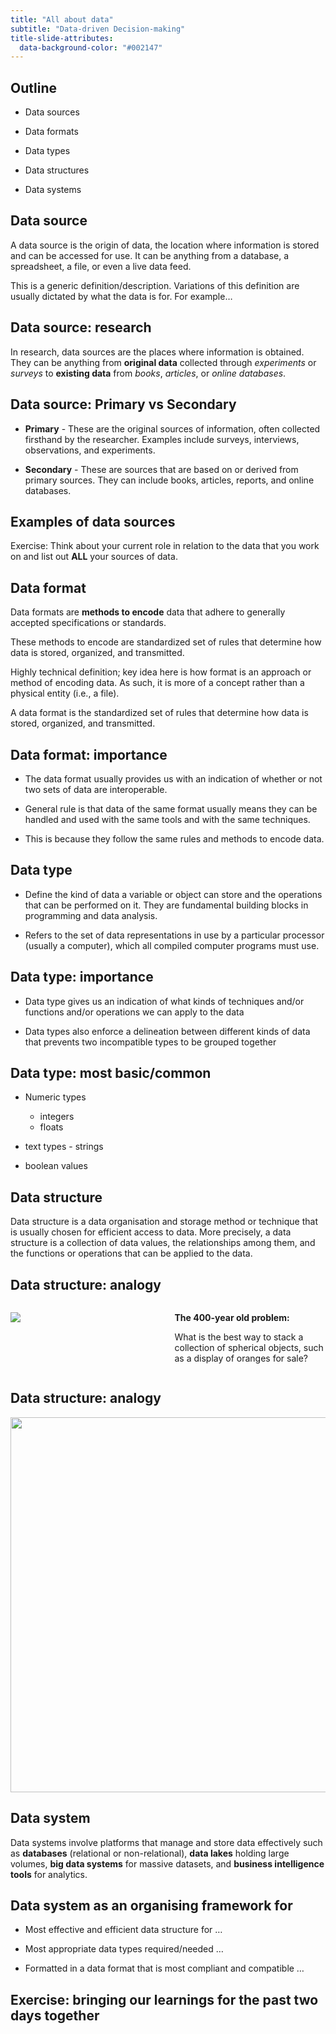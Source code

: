 ```yaml
---
title: "All about data"
subtitle: "Data-driven Decision-making"
title-slide-attributes: 
  data-background-color: "#002147"
---
```


## Outline

* Data sources

* Data formats

* Data types

* Data structures

* Data systems


## Data source {.center}

A data source is the origin of data, the location where information is stored and can be accessed for use. It can be anything from a database, a spreadsheet, a file, or even a live data feed.

::: {.notes}

This is a generic definition/description. Variations of this definition are usually dictated by what the data is for. For example...

:::

## Data source: research {.center}

In research, data sources are the places where information is obtained. They can be anything from **original data** collected through _experiments_ or _surveys_ to **existing data** from _books_, _articles_, or _online databases_.

## Data source: Primary vs Secondary

* **Primary** - These are the original sources of information, often collected firsthand by the researcher. Examples include surveys, interviews, observations, and experiments.

* **Secondary** - These are sources that are based on or derived from primary sources. They can include books, articles, reports, and online databases.

## Examples of data sources {.center}

Exercise: Think about your current role in relation to the data that you work on and list out **ALL** your sources of data.

## Data format {.center}

Data formats are **methods to encode** data that adhere to generally accepted specifications or standards.

These methods to encode are standardized set of rules that determine how data is stored, organized, and transmitted.

::: {.notes}

Highly technical definition; key idea here is how format is an approach or method of encoding data. As such, it is more of a concept rather than a physical entity (i.e., a file). 

A data format is the standardized set of rules that determine how data is stored, organized, and transmitted.

:::

## Data format: importance

* The data format usually provides us with an indication of whether or not two sets of data are interoperable.

* General rule is that data of the same format usually means they can be handled and used with the same tools and with the same techniques.

* This is because they follow the same rules and methods to encode data.

## Data type

* Define the kind of data a variable or object can store and the operations that can be performed on it. They are fundamental building blocks in programming and data analysis. 


* Refers to the set of data representations in use by a particular processor (usually a computer), which all compiled computer programs must use.

## Data type: importance

* Data type gives us an indication of what kinds of techniques and/or functions and/or operations we can apply to the data

* Data types also enforce a delineation between different kinds of data that prevents two incompatible types to be grouped together

## Data type: most basic/common

* Numeric types
    * integers
    * floats

* text types - strings

* boolean values

## Data structure {.center}

Data structure is a data organisation and storage method or technique that is usually chosen for efficient access to data. More precisely, a data structure is a collection of data values, the relationships among them, and the functions or operations that can be applied to the data.

## Data structure: analogy

:::: {.columns}

::: {.column width="50%"}
![](../../images/oranges.jpg){fig-align="center"}
:::

::: {.column width="50%"}
**The 400-year old problem:**

What is the best way to stack a collection of spherical objects, such as a display of oranges for sale?
:::

::::

## Data structure: analogy

![](../../images/orange-stack.jpeg){width=600}

## Data system

Data systems involve platforms that manage and store data effectively such as **databases** (relational or non-relational), **data lakes** holding large volumes, **big data systems** for massive datasets, and **business intelligence tools** for analytics.

## Data system as an organising framework for

* Most effective and efficient data structure for ...

* Most appropriate data types required/needed ...

* Formatted in a data format that is most compliant and compatible ...

## Exercise: bringing our learnings for the past two days together {.center}



